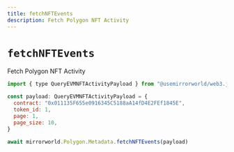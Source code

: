 ```yaml
---
title: fetchNFTEvents
description: Fetch Polygon NFT Activity
---
```


# `fetchNFTEvents`

Fetch Polygon NFT Activity

```js
import { type QueryEVMNFTActivityPayload } from "@usemirrorworld/web3.js"

const payload: QueryEVMNFTActivityPayload = {
  contract: "0x011135F655e0916345C5188aA14fD4E2FEf1845E",
  token_id: 1,
  page: 1,
  page_size: 10,
}

await mirrorworld.Polygon.Metadata.fetchNFTEvents(payload)
```
